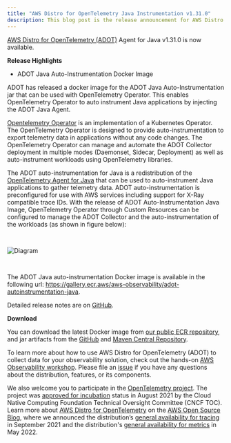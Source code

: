 ```yaml
---
title: "AWS Distro for OpenTelemetry Java Instrumentation v1.31.0"
description: This blog post is the release announcement for AWS Distro for OpenTelemetry - Instrumentation for Java v1.31.0
---
```



<SectionSeparator />

[AWS Distro for OpenTelemetry (ADOT)](https://aws-otel.github.io/) Agent for Java v1.31.0 is now available.

<SectionSeparator />

**Release Highlights**

- ADOT Java Auto-Instrumentation Docker Image

ADOT has released a docker image for the ADOT Java Auto-Instrumentation jar that can be used with OpenTelemetry Operator. This enables OpenTelemetry Operator to auto instrument Java applications by injecting the ADOT Java Agent.

[Opentelemetry Operator](https://github.com/open-telemetry/opentelemetry-operator) is an implementation of a Kubernetes Operator. The OpenTelemetry Operator is designed to provide auto-instrumentation to export telemetry data in applications without any code changes. The OpenTelemetry Operator can manage and automate the ADOT Collector deployment in multiple modes (Daemonset, Sidecar, Deployment) as well as auto-instrument workloads using OpenTelemetry libraries.

The ADOT auto-instrumentation for Java is a redistribution of the [OpenTelemetry Agent for Java](https://github.com/open-telemetry/opentelemetry-java-instrumentation) that can be used to auto-instrument Java applications to gather telemetry data. ADOT auto-instrumentation is preconfigured for use with AWS services including support for X-Ray compatible trace IDs. With the release of ADOT Auto-Instrumentation Java Image, OpenTelemetry Operator through Custom Resources can be configured to manage the ADOT Collector and the auto-instrumentation of the workloads (as shown in figure below):

<img src={imgJIR1} alt="Diagram" style="margin: 30px 0;" />

The ADOT Java auto-instrumentation Docker image is available in the following url: https://gallery.ecr.aws/aws-observability/adot-autoinstrumentation-java.

Detailed release notes are on [GitHub](https://github.com/aws-observability/aws-otel-java-instrumentation/releases).

**Download**

You can download the latest Docker image from [our public ECR repository](https://gallery.ecr.aws/aws-observability/adot-autoinstrumentation-java), and jar artifacts from the
[GitHub](https://github.com/aws-observability/aws-otel-java-instrumentation/releases/tag/v1.31.0) and [Maven Central Repository](https://central.sonatype.com/artifact/software.amazon.opentelemetry/aws-opentelemetry-agent/1.31.0).

To learn more about how to use AWS Distro for OpenTelemetry (ADOT) to collect data for your observability solution,
check out the hands-on [AWS Observability workshop](https://observability.workshop.aws/en/adot.html).
Please file an [issue](https://github.com/aws-observability/aws-otel-community/issues) if you have any
questions about the distribution, features, or its components.

We also welcome you to participate in the [OpenTelemetry project](https://github.com/open-telemetry).
The project was [approved for incubation](https://www.cncf.io/blog/2021/08/26/opentelemetry-becomes-a-cncf-incubating-project/) status
in August 2021 by the Cloud Native Computing Foundation Technical Oversight Committee (CNCF TOC). Learn more about
[AWS Distro for OpenTelemetry](https://aws.amazon.com/blogs/opensource/category/management-tools/aws-distro-for-opentelemetry/) on the
[AWS Open Source Blog](https://aws.amazon.com/blogs/opensource/category/management-tools/aws-distro-for-opentelemetry/), where we announced
the distribution’s [general availability for tracing](https://aws.amazon.com/blogs/opensource/aws-distro-for-opentelemetry-is-now-ga-for-tracing/) in September 2021
and the distribution's [general availability for metrics](https://aws.amazon.com/blogs/opensource/aws-distro-for-opentelemetry-is-now-generally-available-for-metrics/) in May 2022.